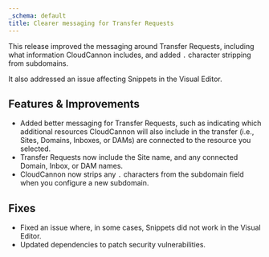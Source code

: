 ```yaml
---
_schema: default
title: Clearer messaging for Transfer Requests
---
```

This release improved the messaging around Transfer Requests, including what information CloudCannon includes, and added `.` character stripping from subdomains.

It also addressed an issue affecting Snippets in the Visual Editor.

## Features & Improvements

* Added better messaging for Transfer Requests, such as indicating which additional resources CloudCannon will also include in the transfer (i.e., Sites, Domains, Inboxes, or DAMs) are connected to the resource you selected.
* Transfer Requests now include the Site name, and any connected Domain, Inbox, or DAM names.
* CloudCannon now strips any `.` characters from the subdomain field when you configure a new subdomain.

## Fixes

* Fixed an issue where, in some cases, Snippets did not work in the Visual Editor.
* Updated dependencies to patch security vulnerabilities.
